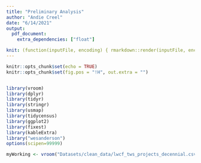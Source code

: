 ```yaml
---
title: "Preliminary Analysis"
author: "Andie Creel"
date: "6/14/2021"
output: 
  pdf_document:
    extra_dependencies: ["float"]

knit: (function(inputFile, encoding) { rmarkdown::render(inputFile, encoding = encoding, output_file = file.path(dirname(inputFile), 'Exploratory_Output/regressions/preliminary_analysis.pdf')) })
---
```


```r
knitr::opts_chunk$set(echo = TRUE)
knitr::opts_chunk$set(fig.pos = "!H", out.extra = "")


library(vroom)
library(dplyr)
library(tidyr)
library(stringr)
library(usmap)
library(tidycensus)
library(ggplot2)
library(fixest)
library(kableExtra)
library("wesanderson")
options(scipen=99999)

myWorking <- vroom("Datasets/clean_data/lwcf_tws_projects_decennial.csv")

```
